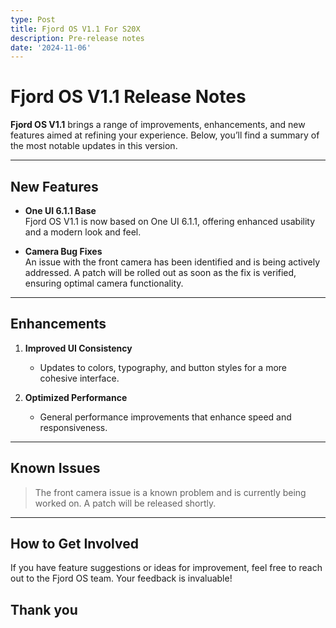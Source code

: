 ```yaml
---
type: Post
title: Fjord OS V1.1 For S20X
description: Pre-release notes
date: '2024-11-06'
---
```


# Fjord OS V1.1 Release Notes

**Fjord OS V1.1** brings a range of improvements, enhancements, and new features aimed at refining your experience. Below, you’ll find a summary of the most notable updates in this version.

---

## New Features

* **One UI 6.1.1 Base**  
  Fjord OS V1.1 is now based on One UI 6.1.1, offering enhanced usability and a modern look and feel.

* **Camera Bug Fixes**  
  An issue with the front camera has been identified and is being actively addressed. A patch will be rolled out as soon as the fix is verified, ensuring optimal camera functionality.

---

## Enhancements

1. **Improved UI Consistency**
   - Updates to colors, typography, and button styles for a more cohesive interface.

2. **Optimized Performance**
   - General performance improvements that enhance speed and responsiveness.

---

## Known Issues

> The front camera issue is a known problem and is currently being worked on. A patch will be released shortly.

---

## How to Get Involved

If you have feature suggestions or ideas for improvement, feel free to reach out to the Fjord OS team. Your feedback is invaluable!

## Thank you
